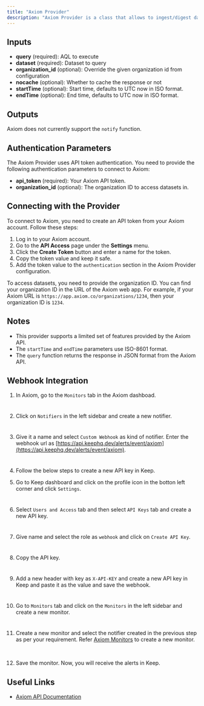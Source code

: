 ```yaml
---
title: "Axiom Provider"
description: "Axiom Provider is a class that allows to ingest/digest data from Axiom."
---
```


## Inputs

- **query** (required): AQL to execute
- **dataset** (required): Dataset to query
- **organization_id** (optional): Override the given organization id from configuration
- **nocache** (optional): Whether to cache the response or not
- **startTime** (optional): Start time, defaults to UTC now in ISO format.
- **endTime** (optional): End time, defaults to UTC now in ISO format.

## Outputs

Axiom does not currently support the `notify` function.

## Authentication Parameters

The Axiom Provider uses API token authentication. You need to provide the following authentication parameters to connect to Axiom:

- **api_token** (required): Your Axiom API token.
- **organization_id** (optional): The organization ID to access datasets in.

## Connecting with the Provider

To connect to Axiom, you need to create an API token from your Axiom account. Follow these steps:

1. Log in to your Axiom account.
2. Go to the **API Access** page under the **Settings** menu.
3. Click the **Create Token** button and enter a name for the token.
4. Copy the token value and keep it safe.
5. Add the token value to the `authentication` section in the Axiom Provider configuration.

To access datasets, you need to provide the organization ID. You can find your organization ID in the URL of the Axiom web app. For example, if your Axiom URL is `https://app.axiom.co/organizations/1234`, then your organization ID is `1234`.

## Notes

- This provider supports a limited set of features provided by the Axiom API.
- The `startTime` and `endTime` parameters use ISO-8601 format.
- The `query` function returns the response in JSON format from the Axiom API.

## Webhook Integration

1. In Axiom, go to the `Monitors` tab in the Axiom dashboad.

<Frame width="100" height="200">
  <img height="10" src="/images/axiom-provider-1.png" />
</Frame>

2. Click on `Notifiers` in the left sidebar and create a new notifier.

<Frame width="100" height="200">
  <img height="10" src="/images/axiom-provider-2.png" />
</Frame>

3. Give it a name and select `Custom Webhook` as kind of notifier. Enter the webhook url as [https://api.keephq.dev/alerts/event/axiom](https://api.keephq.dev/alerts/event/axiom).

<Frame width="100" height="200">
  <img height="10" src="/images/axiom-provider-3.png" />
</Frame>

4. Follow the below steps to create a new API key in Keep.

5. Go to Keep dashboard and click on the profile icon in the botton left corner and click `Settings`.

<Frame width="100" height="200">
  <img height="10" src="/images/keep-apikey-1.png" />
</Frame>

6. Select `Users and Access` tab and then select `API Keys` tab and create a new API key.

<Frame width="100" height="200">
  <img height="10" src="/images/keep-apikey-2.png" />
</Frame>

7. Give name and select the role as `webhook` and click on `Create API Key`.

<Frame width="100" height="200">
  <img height="10" src="/images/keep-apikey-3.png" />
</Frame>

8. Copy the API key.

<Frame width="100" height="200">
  <img height="10" src="/images/keep-apikey-4.png" />
</Frame>

9. Add a new header with key as `X-API-KEY` and create a new API key in Keep and paste it as the value and save the webhook.

<Frame width="100" height="200">
  <img height="10" src="/images/axiom-provider-4.png" />
</Frame>

10. Go to `Monitors` tab and click on the `Monitors` in the left sidebar and create a new monitor.

<Frame width="100" height="200">
  <img height="10" src="/images/axiom-provider-5.png" />
</Frame>

11. Create a new monitor and select the notifier created in the previous step as per your requirement. Refer [Axiom Monitors](https://axiom.co/docs/monitor-data/monitors) to create a new monitor.

<Frame width="100" height="200">
  <img height="10" src="/images/axiom-provider-6.png" />
</Frame>

<Frame width="100" height="200">
  <img height="10" src="/images/axiom-provider-7.png" />
</Frame>

12. Save the monitor. Now, you will receive the alerts in Keep.

## Useful Links

- [Axiom API Documentation](https://axiom.co/docs/restapi/introduction)
